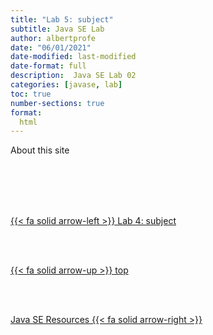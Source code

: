```yaml
---
title: "Lab 5: subject"
subtitle: Java SE Lab
author: albertprofe
date: "06/01/2021"
date-modified: last-modified
date-format: full
description:  Java SE Lab 02
categories: [javase, lab]
toc: true
number-sections: true
format:
  html
---
```


About this site

<!--- navLinks -->
<br><br>
<div class=row>
<br>
<div class='column left previous'>
<br>
[{{< fa solid arrow-left >}} Lab 4: subject](/javase/selab4.qmd)
<br>
</div>
<br>
<div class='column center'>
<br>
[{{< fa solid arrow-up >}} top](#top)
<br>
</div>
<br>
<div class='column right next'>
<br>
[Java SE Resources  {{< fa solid arrow-right >}}](/javase/resources.qmd)
<br>
</div>
<br>
</div>
